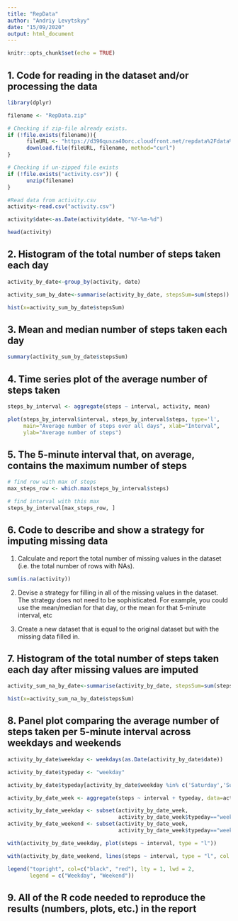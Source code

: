 ```yaml
---
title: "RepData"
author: "Andriy Levytskyy"
date: "15/09/2020"
output: html_document
---
```


```r
knitr::opts_chunk$set(echo = TRUE)
```

## 1. Code for reading in the dataset and/or processing the data

```r
library(dplyr)

filename <- "RepData.zip"

# Checking if zip-file already exists.
if (!file.exists(filename)){
      fileURL <- "https://d396qusza40orc.cloudfront.net/repdata%2Fdata%2Factivity.zip"
      download.file(fileURL, filename, method="curl")
}  

# Checking if un-zipped file exists
if (!file.exists("activity.csv")) { 
      unzip(filename) 
}

#Read data from activity.csv
activity<-read.csv("activity.csv")

activity$date<-as.Date(activity$date, "%Y-%m-%d")

head(activity)
```

## 2. Histogram of the total number of steps taken each day

```r
activity_by_date<-group_by(activity, date)

activity_sum_by_date<-summarise(activity_by_date, stepsSum=sum(steps))

hist(x=activity_sum_by_date$stepsSum)

```

## 3. Mean and median number of steps taken each day

```r
summary(activity_sum_by_date$stepsSum)

```

## 4. Time series plot of the average number of steps taken

```r
steps_by_interval <- aggregate(steps ~ interval, activity, mean)

plot(steps_by_interval$interval, steps_by_interval$steps, type='l', 
     main="Average number of steps over all days", xlab="Interval", 
     ylab="Average number of steps")
```

## 5. The 5-minute interval that, on average, contains the maximum number of steps

```r
# find row with max of steps
max_steps_row <- which.max(steps_by_interval$steps)

# find interval with this max
steps_by_interval[max_steps_row, ]

```

## 6. Code to describe and show a strategy for imputing missing data

1. Calculate and report the total number of missing values in the dataset (i.e. the total number of rows with NAs).
```r
sum(is.na(activity))
```

2. Devise a strategy for filling in all of the missing values in the dataset. The strategy does not need to be sophisticated. For example, you could use the mean/median for that day, or the mean for that 5-minute interval, etc

3. Create a new dataset that is equal to the original dataset but with the missing data filled in.

## 7. Histogram of the total number of steps taken each day after missing values are imputed

```r
activity_sum_na_by_date<-summarise(activity_by_date, stepsSum=sum(steps, na.rm = TRUE))

hist(x=activity_sum_na_by_date$stepsSum)

```

## 8. Panel plot comparing the average number of steps taken per 5-minute interval across weekdays and weekends

```r
activity_by_date$weekday <- weekdays(as.Date(activity_by_date$date))

activity_by_date$typeday <- "weekday"

activity_by_date$typeday[activity_by_date$weekday %in% c('Saturday','Sunday')] <- "weekend"

activity_by_date_week <- aggregate(steps ~ interval + typeday, data=activity_by_date, mean)

activity_by_date_weekday <- subset(activity_by_date_week, 
                                   activity_by_date_week$typeday=="weekday")
activity_by_date_weekend <- subset(activity_by_date_week, 
                                   activity_by_date_week$typeday=="weekend")

with(activity_by_date_weekday, plot(steps ~ interval, type = "l"))

with(activity_by_date_weekend, lines(steps ~ interval, type = "l", col = "red"))

legend("topright", col=c("black", "red"), lty = 1, lwd = 2, 
       legend = c("Weekday", "Weekend"))

```

## 9. All of the R code needed to reproduce the results (numbers, plots, etc.) in the report

